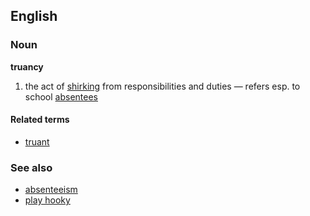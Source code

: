 ==English==
===Noun===
'''truancy'''

#the act of [[shirk]]ing from responsibilities and duties &mdash; refers esp. to school [[absentee]]s

====Related terms====
*[[truant]]

===See also===
*[[absenteeism]]
*[[play hooky]]